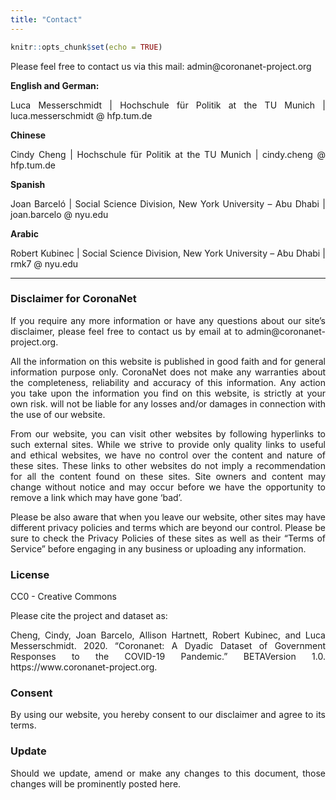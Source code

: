 ```yaml
---
title: "Contact"
---
```

```r
knitr::opts_chunk$set(echo = TRUE)
```

<div style="text-align: justify"> 

Please feel free to contact us via this mail: admin@coronanet-project.org

**English and German:**

Luca Messerschmidt | Hochschule für Politik at the TU Munich | luca.messerschmidt @ hfp.tum.de 

**Chinese**

Cindy Cheng | Hochschule für Politik at the TU Munich | cindy.cheng @ hfp.tum.de 

**Spanish**

Joan Barceló | Social Science Division, New York University – Abu Dhabi | joan.barcelo @ nyu.edu

**Arabic** 

Robert Kubinec | Social Science Division, New York University – Abu Dhabi | rmk7 @ nyu.edu


***

### Disclaimer for CoronaNet {-}

If you require any more information or have any questions about our site's disclaimer, please feel free to contact us by email at to admin@coronanet-project.org.

All the information on this website is published in good faith and for general information purpose only. CoronaNet does not make any warranties about the completeness, reliability and accuracy of this information. Any action you take upon the information you find on this website, is strictly at your own risk. will not be liable for any losses and/or damages in connection with the use of our website.

From our website, you can visit other websites by following hyperlinks to such external sites. While we strive to provide only quality links to useful and ethical websites, we have no control over the content and nature of these sites. These links to other websites do not imply a recommendation for all the content found on these sites. Site owners and content may change without notice and may occur before we have the opportunity to remove a link which may have gone ‘bad'.

Please be also aware that when you leave our website, other sites may have different privacy policies and terms which are beyond our control. Please be sure to check the Privacy Policies of these sites as well as their "Terms of Service" before engaging in any business or uploading any information.

### License {-}

CC0 - Creative Commons

Please cite the project and dataset as:

Cheng, Cindy, Joan Barcelo, Allison Hartnett, Robert Kubinec, and Luca Messerschmidt. 2020. “Coronanet: A Dyadic Dataset of Government Responses to the COVID-19 Pandemic.” BETAVersion 1.0. https://www.coronanet-project.org.

### Consent {-}

By using our website, you hereby consent to our disclaimer and agree to its terms.

### Update {-}

Should we update, amend or make any changes to this document, those changes will be prominently posted here.

</div>